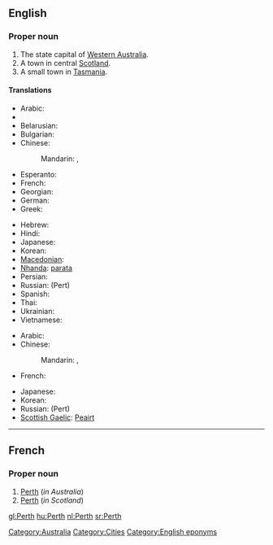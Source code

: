 ==English==

===Proper noun===
{{wikipedia}}
{{en-proper noun}}

# The state capital of [[Western Australia]].
# A town in central [[Scotland]].
# A small town in [[Tasmania]].

====Translations====
{{trans-top|in Western Australia}}
* Arabic: {{t|ar|بيرث|m|tr=birth|sc=Arab}}
* {{trreq|Armenian}}
* Belarusian: {{t|be|Перт|m|tr=Pert|sc=Cyrl}}
* Bulgarian: {{t|bg|Пърт|m|tr=Pǎrt|sc=Cyrl}}
* Chinese:
*: Mandarin: {{t|zh|珀斯|tr=Pòsī|sc=Hani}},  {{t|zh|柏斯|tr=Bòsī|sc=Hani}}
* Esperanto: {{t-|eo|Perto|xs=Esperanto}}
* French: {{t-|fr|Perth}}
* Georgian: {{t|ka|პერთი|tr=pʼerti|sc=Geor}}
* German: {{t|de|Perth|n}}
* Greek: {{t-|el|Περθ|n|tr=Perth}}
{{trans-mid}}
* Hebrew: {{t|he|פרת'|sc=Hebr}}
* Hindi: {{t|hi|पर्थ|tr=parth|sc=Deva}}
* Japanese: {{t|ja|パース|tr=Pāsu|sc=Jpan}}
* Korean: {{t|ko|퍼스|tr=Peoseu|sc=Kore}}
* [[Macedonian]]: {{t|mk|Перт|m|tr=Pert|sc=Cyrl}}
* [[Nhanda]]: [[parata]]
* Persian: {{t|fa|پرث|sc=fa-Arab}}
* Russian: {{t|ru|Перт|m}} (Pert)
* Spanish: {{t|es|Perth|m}}
* Thai: {{t|th|เพิร์ท|tr=pêrt|sc=Thai}}
* Ukrainian: {{t|uk|Перт|m|tr=Pert|sc=Cyrl}}
* Vietnamese: {{t|vi|Perth}}
{{trans-bottom}}

{{trans-top|in Scotland}}
* Arabic: {{t|ar|بيرث|m|tr=birth|sc=Arab}}
* Chinese:
*: Mandarin: {{t|zh|珀斯|tr=Pòsī|sc=Hani}},  {{t|zh|柏斯|tr=Bòsī|sc=Hani}}
* French: {{t-|fr|Perth}}
{{trans-mid}}
* Japanese: {{t|ja|パース|tr=Pāsu|sc=Jpan}}
* Korean: {{t|ko|퍼스|tr=Peoseu|sc=Kore}}
* Russian: {{t|ru|Перт|m}} (Pert)
* [[Scottish Gaelic]]: [[Peairt]]
{{trans-bottom}}


[[Category:Australia]]
[[Category:Cities]]
[[Category:English eponyms]]

----

==French==

===Proper noun===
{{infl|fr|proper noun}}

# [[Perth#English|Perth]] (''in Australia'')
# [[Perth#English|Perth]] (''in Scotland'')

[[gl:Perth]]
[[hu:Perth]]
[[nl:Perth]]
[[sr:Perth]]